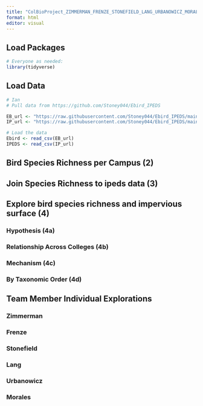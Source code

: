 ---
title: "ColBioProject_ZIMMERMAN_FRENZE_STONEFIELD_LANG_URBANOWICZ_MORALES"
format: html
editor: visual
---

## Load Packages

```{r}
# Everyone as needed:
library(tidyverse)
```

## Load Data

```{r}
# Ian
# Pull data from https://github.com/Stoney044/Ebird_IPEDS

EB_url <- "https://raw.githubusercontent.com/Stoney044/Ebird_IPEDS/main/EBbird.csv"
IP_url <- "https://raw.githubusercontent.com/Stoney044/Ebird_IPEDS/main/IPEDS.csv"

# Load the data
Ebird <- read_csv(EB_url)
IPEDS <- read_csv(IP_url)
```


## Bird Species Richness per Campus (2)

## Join Species Richness to ipeds data (3)

## Explore bird species richness and impervious surface (4)

### Hypothesis (4a)

### Relationship Across Colleges (4b)

### Mechanism (4c)

### By Taxonomic Order (4d)

## Team Member Individual Explorations

### Zimmerman

### Frenze

### Stonefield

### Lang

### Urbanowicz

### Morales
